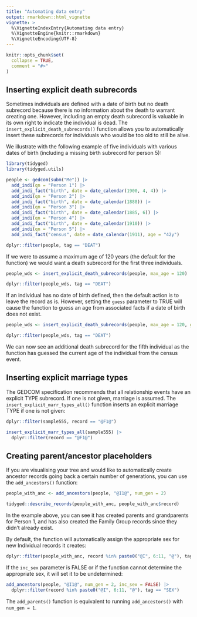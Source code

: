 ```yaml
---
title: "Automating data entry"
output: rmarkdown::html_vignette
vignette: >
  %\VignetteIndexEntry{Automating data entry}
  %\VignetteEngine{knitr::rmarkdown}
  %\VignetteEncoding{UTF-8}
---
```


```r
knitr::opts_chunk$set(
  collapse = TRUE,
  comment = "#>"
)
```

## Inserting explicit death subrecords

Sometimes individuals are defined with a date of birth but no death subrecord because there is no information about the death to warrant creating one. However, including an empty death subrecord is valuable in its own right to indicate the individual is dead. The `insert_explicit_death_subrecords()` function allows you to automatically insert these subrecords for individuals who would be too old to still be alive.

We illustrate with the following example of five individuals with various dates of birth (including a missing birth subrecord for person 5):

```r
library(tidyged)
library(tidyged.utils)

people <- gedcom(subm("Me")) |> 
  add_indi(qn = "Person 1") |> 
  add_indi_fact("birth", date = date_calendar(1900, 4, 4)) |> 
  add_indi(qn = "Person 2") |> 
  add_indi_fact("birth", date = date_calendar(1888)) |>
  add_indi(qn = "Person 3") |> 
  add_indi_fact("birth", date = date_calendar(1885, 6)) |>
  add_indi(qn = "Person 4") |> 
  add_indi_fact("birth", date = date_calendar(1910)) |>
  add_indi(qn = "Person 5") |> 
  add_indi_fact("census", date = date_calendar(1911), age = "42y")

dplyr::filter(people, tag == "DEAT")
```

If we were to assume a maximum age of 120 years (the default for the function) we would want a death subrecord for the first three individuals.  

```r
people_wds <- insert_explicit_death_subrecords(people, max_age = 120)

dplyr::filter(people_wds, tag == "DEAT")
```

If an individual has no date of birth defined, then the default action is to leave the record as is. However, setting the `guess` parameter to TRUE will cause the function to guess an age from associated facts if a date of birth does not exist.

```r
people_wds <- insert_explicit_death_subrecords(people, max_age = 120, guess = TRUE)

dplyr::filter(people_wds, tag == "DEAT")
```

We can now see an additional death subrecord for the fifth individual as the function has guessed the current age of the individual from the census event.

## Inserting explicit marriage types

The GEDCOM specification recommends that all relationship events have an explicit TYPE subrecord. If one is not given, marriage is assumed. The `insert_explicit_marr_types_all()` function inserts an explicit marriage TYPE if one is not given:

```r
dplyr::filter(sample555, record == "@F1@")

insert_explicit_marr_types_all(sample555) |> 
  dplyr::filter(record == "@F1@")
```

## Creating parent/ancestor placeholders

If you are visualising your tree and would like to automatically create ancestor records going back a certain number of generations, you can use the `add_ancestors()` function:

```r
people_with_anc <- add_ancestors(people, "@I1@", num_gen = 2)

tidyged::describe_records(people_with_anc, people_with_anc$record)
```

In the example above, you can see it has created parents and grandparents for Person 1, and has also created the Family Group records since they didn't already exist.

By default, the function will automatically assign the appropriate sex for new Individual records it creates:

```r
dplyr::filter(people_with_anc, record %in% paste0("@I", 6:11, "@"), tag == "SEX")
```

If the `inc_sex` parameter is FALSE or if the function cannot determine the appropriate sex, it will set it to be undetermined:

```r
add_ancestors(people, "@I1@", num_gen = 2, inc_sex = FALSE) |>
  dplyr::filter(record %in% paste0("@I", 6:11, "@"), tag == "SEX")
```

The `add_parents()` function is equivalent to running `add_ancestors()` with `num_gen = 1`.